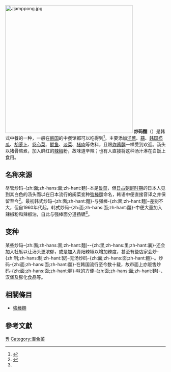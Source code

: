 {{expand|time=2014-01-12T04:59:19+00:00}}
[[File:Jjamppong.jpg|400px]]
'''炒码麵'''（{{朝|名=南|諺=짬뽕|羅=jjamppong|link=no}}）是韩式中餐的一种，一般在[[韩国|韩国]]的中餐馆都可以吃得到<ref>{{Cite web|title=짬뽕(炒馬麵) - 한국민족문화대백과사전|url=http://encykorea.aks.ac.kr/Contents/Item/E0068475|accessdate=2021-04-20|work=encykorea.aks.ac.kr}}</ref>。主要添加[[洋葱|洋葱]]、[[蒜|蒜]]、[[韩国栉瓜|韩国栉瓜]]、[[胡萝卜|胡萝卜]]、[[卷心菜|卷心菜]]、[[萤火鱿|鱿鱼]]、[[厚壳贻贝|淡菜]]、[[猪肉|猪肉]]等佐料，且跟[[韩式炸酱面|炸酱麵]]一样受到欢迎。汤头以猪骨熬煮，加入鲜红的[[辣椒|辣椒]]粉，故味道辛辣；也有人直接将这种汤汁淋在白饭上食用。

== 名称来源 ==
尽管炒码-{zh:面;zh-hans:面;zh-hant:麵}-本是[[鲁菜|鲁菜]]，但[[朝鮮日治時期|日占朝鲜时期]]的日本人见到其白色的汤头而以在日本流行的闽菜变种[[強棒麵|強棒麵]]命名，韩语中便直接音译之并保留至今<ref name=":0">{{Cite web|title=[명사 70인과의 동행] (38) “중국 초마면 본 일본인이 짬뽕이라 불러”…한국 근대를 맛보다|url=http://biz.khan.co.kr/khan_art_view.html?artid=201703172144005&code=900306&med_id=khan|accessdate=2021-04-20|date=2017-03-17|last=수정: 2017.03.17 21:51|first=입력: 2017 03 17 21:44|work=biz.khan.co.kr|language=ko|archive-date=2021-04-22|archive-url=https://web.archive.org/web/20210422021930/http://biz.khan.co.kr/khan_art_view.html?artid=201703172144005&code=900306&med_id=khan|dead-url=no}}</ref>。最初韩式炒码-{zh:面;zh-hant:麵}-与强棒-{zh:面;zh-hant:麵}-差别不大，但自1960年代起，韩式炒码-{zh:面;zh-hans:面;zh-hant:麵}-中便大量加入辣椒粉和辣椒油，自此与强棒面分道扬镳<ref name=":0" />。

== 变种 ==
某些炒码-{zh:面;zh-hans:面;zh-hant:麵}--{zh:里;zh-hans:里;zh-hant:裏}-还会加入牡蛎以让汤头更浓郁，或是加入青阳辣椒以增加辣度，甚至有些店家会炒-{zh:制;zh-hans:制;zh-hant:製}-无汤炒码-{zh:面;zh-hans:面;zh-hant:麵}-。炒码-{zh:面;zh-hans:面;zh-hant:麵}-在韩国流行至今数十载，故市面上亦贩售炒码-{zh:面;zh-hans:面;zh-hant:麵}-味的方便-{zh:面;zh-hans:面;zh-hant:麵}-、汉堡及膨化食品等。

== 相關條目 ==
* [[強棒麵|強棒麵]]

== 參考文獻 ==
{{reflist}}

{{食品小作品}}

[[Category:朝鮮麵條食品|짬]]
[[Category:混合菜|Category:混合菜]]